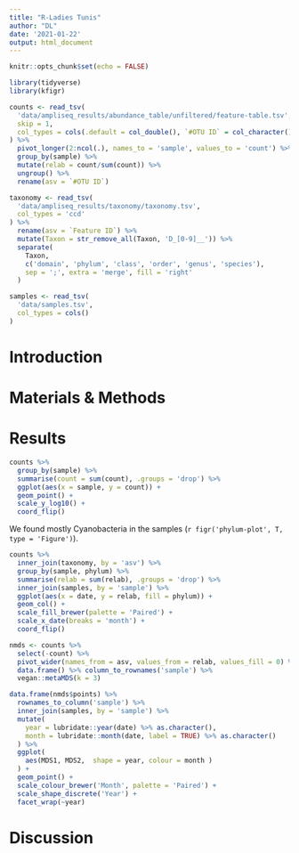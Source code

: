 ```yaml
---
title: "R-Ladies Tunis"
author: "DL"
date: '2021-01-22'
output: html_document
---
```


```r
knitr::opts_chunk$set(echo = FALSE)
```

```r
library(tidyverse)
library(kfigr)
```

```r
counts <- read_tsv(
  'data/ampliseq_results/abundance_table/unfiltered/feature-table.tsv',
  skip = 1,
  col_types = cols(.default = col_double(), `#OTU ID` = col_character())
) %>%
  pivot_longer(2:ncol(.), names_to = 'sample', values_to = 'count') %>%
  group_by(sample) %>%
  mutate(relab = count/sum(count)) %>%
  ungroup() %>%
  rename(asv = `#OTU ID`)

taxonomy <- read_tsv(
  'data/ampliseq_results/taxonomy/taxonomy.tsv',
  col_types = 'ccd'
) %>%
  rename(asv = `Feature ID`) %>%
  mutate(Taxon = str_remove_all(Taxon, 'D_[0-9]__')) %>%
  separate(
    Taxon, 
    c('domain', 'phylum', 'class', 'order', 'genus', 'species'), 
    sep = ';', extra = 'merge', fill = 'right'
  )

samples <- read_tsv(
  'data/samples.tsv',
  col_types = cols()
)
```

# Introduction

# Materials & Methods

# Results

```r
counts %>%
  group_by(sample) %>%
  summarise(count = sum(count), .groups = 'drop') %>%
  ggplot(aes(x = sample, y = count)) +
  geom_point() +
  scale_y_log10() +
  coord_flip()
```

We found mostly Cyanobacteria in the samples
(`r figr('phylum-plot', T, type = 'Figure')`).

```r
counts %>%
  inner_join(taxonomy, by = 'asv') %>%
  group_by(sample, phylum) %>%
  summarise(relab = sum(relab), .groups = 'drop') %>%
  inner_join(samples, by = 'sample') %>%
  ggplot(aes(x = date, y = relab, fill = phylum)) +
  geom_col() +
  scale_fill_brewer(palette = 'Paired') +
  scale_x_date(breaks = 'month') +
  coord_flip()
```

```r
nmds <- counts %>%
  select(-count) %>%
  pivot_wider(names_from = asv, values_from = relab, values_fill = 0) %>%
  data.frame() %>% column_to_rownames('sample') %>%
  vegan::metaMDS(k = 3)
```

```r
data.frame(nmds$points) %>%
  rownames_to_column('sample') %>%
  inner_join(samples, by = 'sample') %>%
  mutate(
    year = lubridate::year(date) %>% as.character(),  
    month = lubridate::month(date, label = TRUE) %>% as.character()
  ) %>%
  ggplot(
    aes(MDS1, MDS2,  shape = year, colour = month )
  ) +
  geom_point() +
  scale_colour_brewer('Month', palette = 'Paired') +
  scale_shape_discrete('Year') +
  facet_wrap(~year)
```


# Discussion

